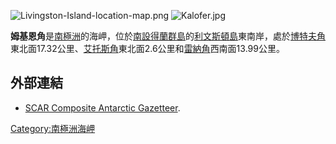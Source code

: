 [[Image:Livingston-Island-location-map.png|thumb]]
[[Image:Kalofer.jpg|thumb]]

'''姆基恩角'''是[[南極洲|南極洲]]的海岬，位於[[南設得蘭群島|南設得蘭群島]]的[[利文斯頓島|利文斯頓島]]東南岸，處於[[博特夫角|博特夫角]]東北面17.32公里、[[艾托斯角|艾托斯角]]東北面2.6公里和[[雷納角|雷納角]]西南面13.99公里。

==外部連結==
* [http://data.aad.gov.au/aadc/gaz/scar/ SCAR Composite Antarctic Gazetteer]{{WebCite|url=https://www.webcitation.org/5ug2CfC7m?url=http://data.aad.gov.au/aadc/gaz/scar/ |date=20101202140255 |dateformat=iso }}.

{{Antarctica-geo-stub}}
[[Category:南極洲海岬|Category:南極洲海岬]]